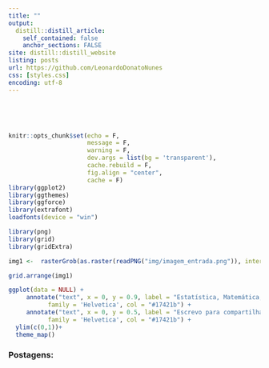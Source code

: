 ```yaml
---
title: ""
output:
  distill::distill_article:
    self_contained: false
    anchor_sections: FALSE
site: distill::distill_website
listing: posts
url: https://github.com/LeonardoDonatoNunes
css: [styles.css]
encoding: utf-8
---
```


</br >

</br >


```r
knitr::opts_chunk$set(echo = F,
                      message = F, 
                      warning = F, 
                      dev.args = list(bg = 'transparent'),
                      cache.rebuild = F,
                      fig.align = "center",
                      cache = F)
library(ggplot2)
library(ggthemes)
library(ggforce)
library(extrafont)
loadfonts(device = "win")

```

```r
library(png)
library(grid)
library(gridExtra)

img1 <-  rasterGrob(as.raster(readPNG("img/imagem_entrada.png")), interpolate = FALSE)

grid.arrange(img1)
```

```r
ggplot(data = NULL) +
     annotate("text", x = 0, y = 0.9, label = "Estatística, Matemática, Dados", size  = 14,
           family = 'Helvetica', col = "#17421b") +
     annotate("text", x = 0, y = 0.5, label = "Escrevo para compartilhar conhecimentos, códigos e projetos pessoais.", size  = 10,
           family = 'Helvetica', col = "#17421b") +
  ylim(c(0,1))+
  theme_map()
```


### Postagens:



